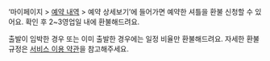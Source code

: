 ‘마이페이지 > [예약 내역](/mypage/shuttle?type=current) > 예약 상세보기’에 들어가면 예약한 셔틀을 환불 신청할 수 있어요. 확인 후 2~3영업일 내에 환불해드려요.

출발이 임박한 경우 또는 이미 출발한 경우에는 일정 비율만 환불해드려요. 자세한 환불 규정은 [서비스 이용 약관](/policy)을 참고해주세요.

